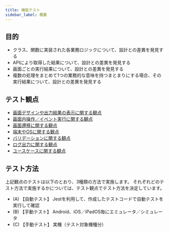 ```yaml
---
title: 機能テスト
sidebar_label: 概要
---
```


## 目的

- クラス、関数に実装された各業務ロジックについて、設計との差異を発見する
- APIにより取得した結果について、設計との差異を発見する
- 画面ごとの実行結果について、設計との差異を発見する
- 複数の処理をまとめて1つの業務的な意味を持つまとまりにする場合、その実行結果について、設計との差異を発見する

## テスト観点

- [画面デザインや出力結果の表示に関する観点](functional-testing/screen-output-result.mdx)
- [画面内操作／イベント実行に関する観点](functional-testing/operation-event.mdx)
- [画面遷移に関する観点](functional-testing/screen-transition.mdx)
- [端末やOSに関する観点](functional-testing/terminal-os.mdx)
- [バリデーションに関する観点](functional-testing/validation-check.mdx)
- [ログ出力に関する観点](functional-testing/log-output.mdx)
- [ユースケースに関する観点](functional-testing/use-case.mdx)

## テスト方法

上記観点のテストは以下のとおり、3種類の方法で実施します。
それぞれどのテスト方法で実施するかについては、テスト観点でテスト方法を決定しています。

- (A) 【自動テスト】 Jestを利用して、作成したテストコードで自動テストを実行して確認
- (B) 【手動テスト】 Android、iOS／iPadOS毎にエミュレータ／シミュレータ
- (C) 【手動テスト】 実機（テスト対象機種分）
